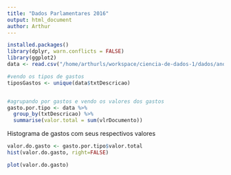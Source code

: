 ```yaml
---
title: "Dados Parlamentares 2016"
output: html_document
author: Arthur 
---
```

```r

installed.packages()
library(dplyr, warn.conflicts = FALSE)
library(ggplot2)
data <- read.csv("/home/arthurls/workspace/ciencia-de-dados-1/dados/ano-atual.csv")

#vendo os tipos de gastos
tiposGastos <- unique(data$txtDescricao)


#agrupando por gastos e vendo os valores dos gastos
gasto.por.tipo <- data %>% 
  group_by(txtDescricao) %>% 
  summarise(valor.total = sum(vlrDocumento))

```


Histograma de gastos com seus respectivos valores

```r
valor.do.gasto <- gasto.por.tipo$valor.total
hist(valor.do.gasto, right=FALSE)

plot(valor.do.gasto)

``` 
